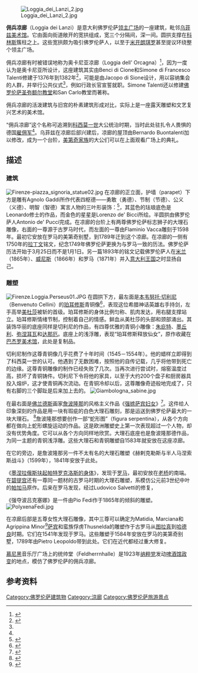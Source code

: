 [[File:Loggia_dei_Lanzi_2.jpg|thumb]]

'''佣兵凉廊'''（Loggia dei Lanzi）是意大利佛罗伦萨[[领主广场|领主广场]]的一座建筑，毗邻[[乌菲兹美术馆|乌菲兹美术馆]]。它由面向街道敞开的宽拱组成，宽三个分隔间，深一间。圆拱支撑在[[科林斯柱式|科林斯]]簇柱之上。这些宽拱颇为吸引佛罗伦萨人，以至于[[米开朗琪罗|米开朗琪罗]]甚至提议环绕整个领主广场。

佣兵凉廊有时被错误地称为奥卡尼亚凉廊（Loggia dell' Orcagna）<ref name=arch>{{cite book | first=Guido | last=Zucconi | year= 1995| title=Florence: An Architectural Guide | publisher=Arsenale Editrice srl | location=San Giovanni Lupatoto, Vr, Italy | isbn=88-7743-147-4}}</ref>，因为一度认为是奥卡尼亚所设计，这座建筑其实由Benci di Cione和Simone di Francesco Talenti修建于1376年到1382年<ref>{{cite book | year=2007 | title=loggia | publisher=Encyclopædia Britannica}}</ref>，可能是由Jacopo di Sione设计，用以容纳集会的人群，并举行公共仪式<ref name=arch/>，例如行政长官宣誓就职。Simone Talenti还以修建[[佛罗伦萨圣弥额尔教堂|佛罗伦萨圣弥额尔教堂]]和San Carlo教堂而著称。

佣兵凉廊的活泼建筑与旧宫的朴素建筑形成对比，实际上是一座露天雕塑和文艺复兴艺术的美术馆。

“佣兵凉廊”这个名称可追溯到[[科西莫一世_(托斯卡纳)|科西莫一世]]大公统治时期，当时此处驻扎令人畏惧的德国[[雇佣军|雇佣军]]<ref name=arch/>。乌菲兹在凉廊后部兴建后，凉廊的屋顶由Bernardo Buontalenti加以修改，成为一个台阶，[[美第奇家族|美第奇家族]]的大公们可以在上面观看广场上的典礼。

== 描述 ==
=== 建筑 ===
[[File:Firenze-piazza_signoria_statue02.jpg|thumb]]
在凉廊的正立面，护墙（parapet）下方是雕有Agnolo Gaddi所作代表四枢德——勇敢（勇德）、节制（节德）、公义（义德）、明智（智德）寓言人物的三叶形装饰：<ref>{{cite book | year=2007 | title=Gaddi, Agnolo | publisher=Encyclopædia Britannica}}</ref>，其蓝色的珐琅底色是Leonardo修士的作品，而金色的星星是Lorenzo de' Bicci所绘。半圆拱由佛罗伦萨人Antonio de' Pucci完成。在凉廊的台阶上有两尊佛罗伦萨标志狮子的大理石雕像，右面的一尊源于古罗马时代，而左面的一尊由Flaminio Vacca雕刻于1598年。最初它安放在罗马的美第奇别墅，到1789年迁到这个凉廊。在凉廊的一侧有1750年的[[拉丁文|拉丁文]]铭文，纪念1749年佛罗伦萨更换为与罗马一致的历法。佛罗伦萨历法开始于3月25日而不是1月1日。另一篇1893年的铭文记载佛罗伦萨人在[[米兰|米兰]]（1865年）、[[威尼斯|威尼斯]]（1866年）和罗马（1871年）并入[[意大利王国|意大利王国]]之时显扬自己。

=== 雕塑 ===

[[File:Firenze.Loggia.Perseus01.JPG|thumb]]
在圆拱下方，最左面是[[本韦努托·切利尼|本韦努托·切利尼]]（Benvenuto Cellini）的[[珀耳修斯|珀耳修斯]]青铜像<ref name=brit>{{cite book | year=2007 | title=Florence | publisher=Encyclopædia Britannica}}</ref>，表现这位希腊神话英雄右手持剑，左手高举[[美杜莎|美杜莎]]被斩的首级。珀耳修斯的身体比例匀称、肌肉发达，用右腿支撑站立。珀耳修斯情绪节制，控制着自己的情感。鲜血从美杜莎的头部和颈部涌出。其装饰华丽的底座同样是切利尼的作品，有四尊优雅的青铜小雕像：[[朱庇特|朱庇特]]、[[墨丘利|墨丘利]]、[[弥涅耳瓦|弥涅耳瓦]]和[[达那厄|达那厄]]。底座上的浅浮雕，表现“珀耳修斯释放仙女”，原作收藏在[[巴杰罗美术馆|巴杰罗美术馆]]，此处是复制品。

切利尼制作这尊青铜像几乎花费了十年时间（1545－1554年）。他的蜡样立即得到了科西莫一世的认可。他遇到了无数困难，按照他的自传记载，几乎将他带到死亡的边缘。这尊青铜雕像的制作已经失败了几次。当再次进行尝试时，熔窑温度过高，损坏了青铜铸件。切利尼下令将他的家具，以至于大约200个盘子和厨房器具投入熔炉，这才使青铜再次流动。在青铜冷却以后，这尊雕像奇迹般地完成了，只有右脚的三个脚趾是后来加上去的。
[[File:Giambologna_sabine.jpg|thumb]]

在最右面是[[佛兰德斯|佛兰德斯]]画家[[詹波隆那|詹波隆那]]的风格主义作品《[[强掳萨宾妇女|强掳萨宾妇女]]》<ref>{{cite book | year=2007 | title=Giambologna | publisher=Encyclopædia Britannica}}</ref>。这件给人印象深刻的作品是用一块有瑕疵的白色大理石雕刻，那是运送到佛罗伦萨最大的一块大理石。<!-- The goccia model现在in the Galleria dell' Academia.  --><ref>{{Cite web |url=http://www.friendsofflorence.org/English/Friends/press.htm |title=Copy of the rape of the Sabine Woman |accessdate=2009-04-29 |archive-date=2007-12-19 |archive-url=https://web.archive.org/web/20071219175733/http://www.friendsofflorence.org/English/Friends/press.htm |dead-url=no }}</ref>詹波隆那想要创作一部“蛇形图”（figura serpentina），从各个方向都在做向上蛇形螺旋运动的作品。这是欧洲雕塑史上第一次表现超过一个人物，却没有优势角度。它可以从各个方向同样地欣赏。大理石底座也是詹波隆那德作品，为同一主题的青铜浅浮雕。这些大理石和青铜雕塑自1583年就安放在这座凉廊。

在它的旁边，是詹波隆那另一件不太有名的大理石雕塑《赫剌克勒斯与半人马涅索斯战斗》（1599年），1841年安放于此处。<!-- It was sculpted from白色大理石支柱with the help of Pietro Francavilla -->

《[[墨涅拉俄斯扶起帕特罗克洛斯的身体|墨涅拉俄斯扶起帕特罗克洛斯的身体]]》，发现于[[罗马|罗马]]，最初安放在[[老桥|老桥]]的南端。在[[碧提宫|碧提宫]]还有一尊同一题材的古罗马时期的大理石雕塑，系模仿公元前3世纪中叶的[[帕加马|帕加马]]原作。后来在罗马发现，经过Ludovico Salvetti的修复，<!-- to a model by [[Pietro_Tacca|Pietro Tacca]]（1640）and by Stefano Ricci (about 1830). -->

《强夺波吕克塞娜》是一件由Pio Fedi作于1865年的倾斜的雕塑。
[[File:PolyxenaFedi.jpg|thumb]]

在凉廊后部是五尊女性大理石雕像，其中三尊可以确定为Matidia, Marciana和Agrippina Minor<ref>{{Cite web |url=http://books.google.be/books?id=yfmN96E_VHgC&pg=PA114&lpg=PA114&dq=%22Loggia+dei+Lanzi%22+Thusneldo&source=web&ots=Wa2VYpnG5z&sig=odw4M3DvMTkSgK90ThtdpWkxv_w&hl=nl&sa=X&oi=book_result&resnum=5&ct=result#PPA1,M1 |title=Giovanna Giusti Galardi,The Statues of the Loggia Della Signoria in Florence |accessdate=2009-04-29 |archive-date=2012-02-10 |archive-url=https://web.archive.org/web/20120210101523/http://books.google.be/books?id=yfmN96E_VHgC&pg=PA114&lpg=PA114&dq=%22Loggia+dei+Lanzi%22+Thusneldo&source=web&ots=Wa2VYpnG5z&sig=odw4M3DvMTkSgK90ThtdpWkxv_w&hl=nl&sa=X&oi=book_result&resnum=5&ct=result#PPA1,M1 |dead-url=no }}</ref>[[萨宾|萨宾]]和蛮族俘虏Thusnelda的雕塑作于古罗马从[[图拉真|图拉真]]到[[哈德良|哈德良]]时期。它们在1541年发现于罗马。这些雕塑于1584年安放在罗马的美第奇别墅，1789年由Pietro Leopoldo带到此处。它们在近代都经过重大修复。

[[慕尼黑|慕尼黑]]音乐厅广场上的统帅堂（Feldherrnhalle）是1923年[[纳粹党|纳粹党]]发动[[啤酒馆政变|啤酒馆政变]]的地点，模仿了佛罗伦萨的佣兵凉廊。

== 参考资料 ==
{{reflist}}

{{Commons|Loggia dei Lanzi}}
{{Coord|43|46|9.13|N|11|15|20.37|E|type:landmark|display=title}}

[[Category:佛罗伦萨建筑物|Category:佛罗伦萨建筑物]]
[[Category:涼廊|Category:涼廊]]
[[Category:佛罗伦萨旅游景点|Category:佛罗伦萨旅游景点]]